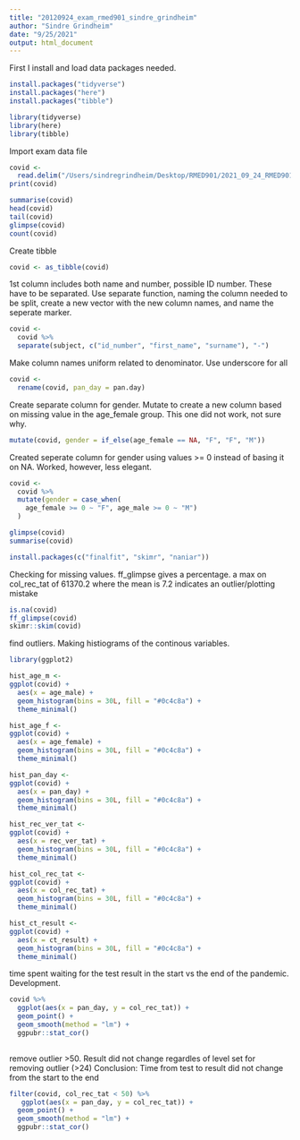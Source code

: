 ```yaml
---
title: "20120924_exam_rmed901_sindre_grindheim"
author: "Sindre Grindheim"
date: "9/25/2021"
output: html_document
---
```


First I install and load data packages needed. 
```r
install.packages("tidyverse")
install.packages("here")
install.packages("tibble")
```
```r
library(tidyverse)
library(here)
library(tibble)
```


Import exam data file
```r
covid <-
  read.delim("/Users/sindregrindheim/Desktop/RMED901/2021_09_24_RMED901_Exam_Sindre_Grindheim/DATA/exam_data.txt", sep = "\t")
print(covid)
```

```r
summarise(covid)
head(covid)
tail(covid)
glimpse(covid)
count(covid)
```
Create tibble
```r
covid <- as_tibble(covid)
```



1st column includes both name and number, possible ID number. These have to be separated. Use separate function, naming the column needed to be split, create a new vector with the new column names, and name the seperate marker. 

```r
covid <-
  covid %>% 
  separate(subject, c("id_number", "first_name", "surname"), "-")
```

Make column names uniform related to denominator. Use underscore for all

```r
covid <-
  rename(covid, pan_day = pan.day)
```

Create separate column for gender. Mutate to create a new column based on missing value in the age_female group. This one did not work, not sure why. 
```r
mutate(covid, gender = if_else(age_female == NA, "F", "F", "M"))
```
Created seperate column for gender using values >= 0 instead of basing it on NA. Worked, however, less elegant.

```r
covid <-
  covid %>% 
  mutate(gender = case_when(
    age_female >= 0 ~ "F", age_male >= 0 ~ "M")
  )
```


```r
glimpse(covid)
summarise(covid)
```


```r
install.packages(c("finalfit", "skimr", "naniar"))

```

Checking for missing values. ff_glimpse gives a percentage. a max on col_rec_tat of 61370.2 where the mean is 7.2 indicates an outlier/plotting mistake
```r
is.na(covid)
ff_glimpse(covid)
skimr::skim(covid)
```

find outliers. Making histiograms of the continous variables.

```r
library(ggplot2)

hist_age_m <-
ggplot(covid) +
  aes(x = age_male) +
  geom_histogram(bins = 30L, fill = "#0c4c8a") +
  theme_minimal()
```


```r
hist_age_f <-
ggplot(covid) +
  aes(x = age_female) +
  geom_histogram(bins = 30L, fill = "#0c4c8a") +
  theme_minimal()
```
```r
hist_pan_day <-
ggplot(covid) +
  aes(x = pan_day) +
  geom_histogram(bins = 30L, fill = "#0c4c8a") +
  theme_minimal()
```


```r
hist_rec_ver_tat <-
ggplot(covid) +
  aes(x = rec_ver_tat) +
  geom_histogram(bins = 30L, fill = "#0c4c8a") +
  theme_minimal()
```


```r
hist_col_rec_tat <-
ggplot(covid) +
  aes(x = col_rec_tat) +
  geom_histogram(bins = 30L, fill = "#0c4c8a") +
  theme_minimal()
```


```r
hist_ct_result <-
ggplot(covid) +
  aes(x = ct_result) +
  geom_histogram(bins = 30L, fill = "#0c4c8a") +
  theme_minimal()
```


time spent waiting for the test result in the start vs the end of the pandemic. Development. 

```r
covid %>% 
  ggplot(aes(x = pan_day, y = col_rec_tat)) +
  geom_point() +
  geom_smooth(method = "lm") +
  ggpubr::stat_cor()
  


```
remove outlier >50. Result did not change regardles of level set for removing outlier (>24)
Conclusion: Time from test to result did not change from the start to the end

```r
filter(covid, col_rec_tat < 50) %>%
   ggplot(aes(x = pan_day, y = col_rec_tat)) +
  geom_point() +
  geom_smooth(method = "lm") +
  ggpubr::stat_cor()
  
```

```r

```

